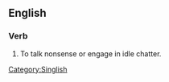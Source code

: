 ==English==

===Verb===
{{head|en|verb|head=[[talk]] [[cock]]}}

# {{context|Singapore}} To talk nonsense or engage in idle chatter.

[[Category:Singlish]]